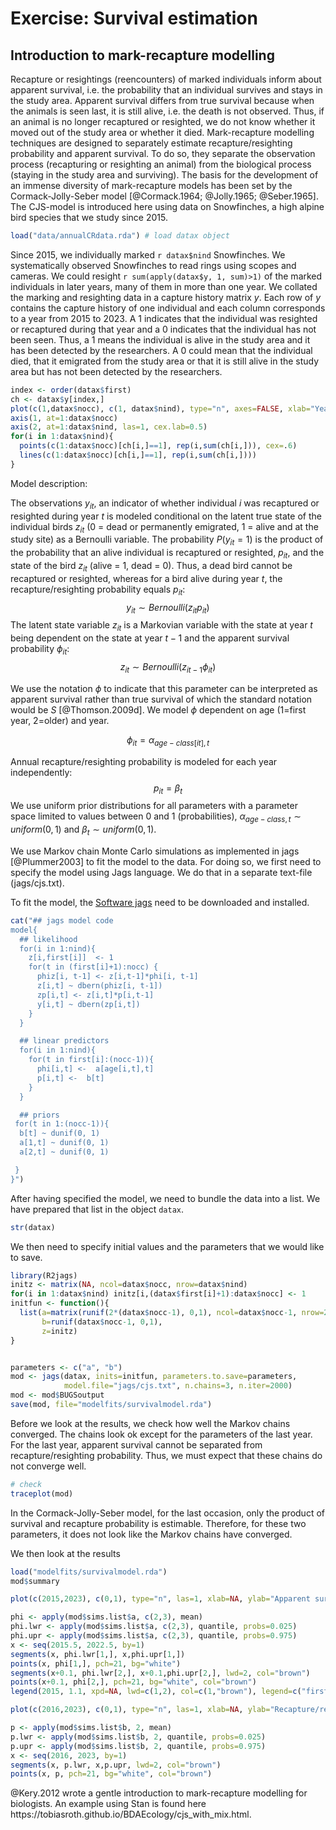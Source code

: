 # Exercise: Survival estimation {#exSurvest}


## Introduction to mark-recapture modelling

Recapture or resightings (reencounters) of marked individuals inform about apparent survival, i.e. the probability that an individual survives and stays in the study area. Apparent survival differs from true survival because when the animals is seen last, it is still alive, i.e. the death is not observed. Thus, if an animal is no longer recaptured or resighted, we do not know whether it moved out of the study area or whether it died. Mark-recapture modelling techniques are designed to separately estimate recapture/resighting probability and apparent survival. To do so, they separate the observation process (recapturing or resighting an animal) from the biological process (staying in the study area and surviving). The basis for the development of an immense diversity of mark-recapture models has been set by the Cormack-Jolly-Seber model [@Cormack.1964; @Jolly.1965; @Seber.1965]. The CJS-model is introduced here using data on Snowfinches, a high alpine bird species that we study since 2015. 

```r
load("data/annualCRdata.rda") # load datax object
```

Since 2015, we individually marked `r datax$nind` Snowfinches. We systematically observed Snowfinches to read rings using scopes and cameras. We could resight `r sum(apply(datax$y, 1, sum)>1)` of the marked individuals in later years, many of them in more than one year. We collated the marking and resighting data in a capture history matrix $y$. Each row of $y$ contains the capture history of one individual and each column corresponds to a year from 2015 to 2023. A $1$ indicates that the individual was resighted or recaptured during that year and a $0$ indicates that the individual has not been seen. Thus, a $1$ means the individual is alive in the study area and it has been detected by the researchers. A $0$ could mean that the individual died, that it emigrated from the study area or that it is still alive in the study area but has not been detected by the researchers. 

```r
index <- order(datax$first)
ch <- datax$y[index,]
plot(c(1,datax$nocc), c(1, datax$nind), type="n", axes=FALSE, xlab="Yeaer", ylab="Individual")
axis(1, at=1:datax$nocc)
axis(2, at=1:datax$nind, las=1, cex.lab=0.5)
for(i in 1:datax$nind){
  points(c(1:datax$nocc)[ch[i,]==1], rep(i,sum(ch[i,])), cex=.6) 
  lines(c(1:datax$nocc)[ch[i,]==1], rep(i,sum(ch[i,])))
}

```


Model description:  

The observations $y_{it}$, an indicator of whether individual $i$ was recaptured or resighted during year $t$ is modeled conditional on the latent true state of the individual birds $z_{it}$ (0 = dead or permanently emigrated, 1 = alive and at the study site) as a Bernoulli variable. The probability $P(y_{it} = 1)$ is the product of the probability that an alive individual is recaptured or resighted, $p_{it}$, and the state of the bird $z_{it}$ (alive = 1, dead = 0). Thus, a dead bird cannot be recaptured or resighted, whereas for a bird alive during year $t$, the recapture/resighting probability equals $p_{it}$:
$$y_{it} \sim Bernoulli(z_{it}p_{it})$$
The latent state variable $z_{it}$ is a Markovian variable with the state at year $t$ being dependent on the state at year $t-1$ and the apparent survival probability $\phi_{it}$:
$$z_{it} \sim Bernoulli(z_{it-1}\phi_{it})$$

We use the notation $\phi$ to indicate that this parameter can be interpreted as apparent survival rather than true survival of which the standard notation would be $S$ [@Thomson.2009d]. 
We model $\phi$ dependent on age (1=first year, 2=older) and year.

$$\phi_{it} = \alpha_{age-class[it], t} $$

Annual recapture/resighting probability is modeled for each year independently:
$$p_{it} = \beta_{t}$$
We use uniform prior distributions for all parameters with a parameter space limited to values between 0 and 1 (probabilities), $\alpha_{age-class,t} \sim uniform(0,1)$ and $\beta_t \sim uniform(0,1)$.

We use Markov chain Monte Carlo simulations as implemented in jags [@Plummer2003] to fit the model to the data. For doing so, we first need to specify the model using Jags language. We do that in a separate text-file (jags/cjs.txt). 

To fit the model, the [Software jags](https://sourceforge.net/projects/mcmc-jags/files/) need to be downloaded and installed. 

```r
cat("## jags model code
model{
  ## likelihood
  for(i in 1:nind){
    z[i,first[i]]  <- 1
    for(t in (first[i]+1):nocc) {
      phiz[i, t-1] <- z[i,t-1]*phi[i, t-1]
      z[i,t] ~ dbern(phiz[i, t-1])
      zp[i,t] <- z[i,t]*p[i,t-1]
      y[i,t] ~ dbern(zp[i,t])
    }
  }

  ## linear predictors
  for(i in 1:nind){
    for(t in first[i]:(nocc-1)){
      phi[i,t] <-  a[age[i,t],t]
      p[i,t] <-  b[t]
    }
  }

  ## priors
 for(t in 1:(nocc-1)){
  b[t] ~ dunif(0, 1)
  a[1,t] ~ dunif(0, 1)
  a[2,t] ~ dunif(0, 1)

 }
}")
```

After having specified the model, we need to bundle the data into a list. We have prepared that list in the object `datax`.


```r
str(datax)

```

We then need to specify initial values and the parameters that we would like to save. 

```r
library(R2jags)
initz <- matrix(NA, ncol=datax$nocc, nrow=datax$nind)
for(i in 1:datax$nind) initz[i,(datax$first[i]+1):datax$nocc] <- 1
initfun <- function(){
  list(a=matrix(runif(2*(datax$nocc-1), 0,1), ncol=datax$nocc-1, nrow=2),
       b=runif(datax$nocc-1, 0,1),
       z=initz)
}


parameters <- c("a", "b")
mod <- jags(datax, inits=initfun, parameters.to.save=parameters, 
            model.file="jags/cjs.txt", n.chains=3, n.iter=2000)
mod <- mod$BUGSoutput
save(mod, file="modelfits/survivalmodel.rda")

```

Before we look at the results, we check how well the Markov chains converged. The chains look ok except for the parameters of the last year. For the last year, apparent survival cannot be separated from recapture/resighting probability. Thus, we must expect that these chains do not converge well.  

```r
# check 
traceplot(mod)

```
In the Cormack-Jolly-Seber model, for the last occasion, only the product of survival and recapture probability is estimable. Therefore, for these two parameters, it does not look like the Markov chains have converged.  

We then look at the results


```r
load("modelfits/survivalmodel.rda")
mod$summary

```



```r

plot(c(2015,2023), c(0,1), type="n", las=1, xlab=NA, ylab="Apparent survival")

phi <- apply(mod$sims.list$a, c(2,3), mean)
phi.lwr <- apply(mod$sims.list$a, c(2,3), quantile, probs=0.025)
phi.upr <- apply(mod$sims.list$a, c(2,3), quantile, probs=0.975)
x <- seq(2015.5, 2022.5, by=1)
segments(x, phi.lwr[1,], x,phi.upr[1,])
points(x, phi[1,], pch=21, bg="white")
segments(x+0.1, phi.lwr[2,], x+0.1,phi.upr[2,], lwd=2, col="brown")
points(x+0.1, phi[2,], pch=21, bg="white", col="brown")
legend(2015, 1.1, xpd=NA, lwd=c(1,2), col=c(1,"brown"), legend=c("first year", "adult"), horiz=TRUE)

```


```r

plot(c(2016,2023), c(0,1), type="n", las=1, xlab=NA, ylab="Recapture/resighting probability")

p <- apply(mod$sims.list$b, 2, mean)
p.lwr <- apply(mod$sims.list$b, 2, quantile, probs=0.025)
p.upr <- apply(mod$sims.list$b, 2, quantile, probs=0.975)
x <- seq(2016, 2023, by=1)
segments(x, p.lwr, x,p.upr, lwd=2, col="brown")
points(x, p, pch=21, bg="white", col="brown")

```

@Kery.2012 wrote a gentle introduction to mark-recapture modelling for biologists. An example using Stan is found here https://tobiasroth.github.io/BDAEcology/cjs_with_mix.html.


